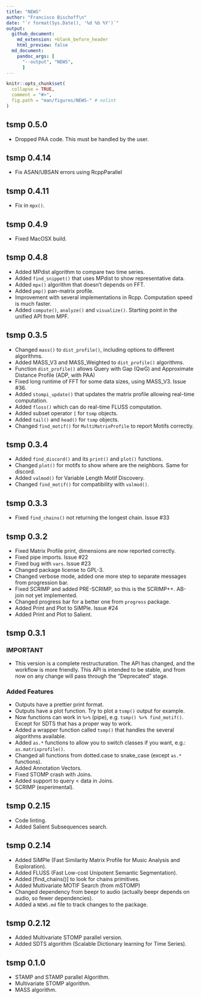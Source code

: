 ```yaml
---
title: "NEWS"
author: "Francisco Bischoff\n"
date: "`r format(Sys.Date(), '%d %b %Y')`"
output:
  github_document:
    md_extension: +blank_before_header
    html_preview: false
  md_document:
    pandoc_args: [
      "--output", "NEWS",
      ]
---
```


<!-- NEWS.md is generated from NEWS.Rmd. Please edit that file -->

```r
knitr::opts_chunk$set(
  collapse = TRUE,
  comment = "#>",
  fig.path = "man/figures/NEWS-" # nolint
)
```


## tsmp 0.5.0
-   Dropped PAA code. This must be handled by the user.

## tsmp 0.4.14

-   Fix ASAN/UBSAN errors using RcppParallel

## tsmp 0.4.11

-   Fix in `mpx()`.

## tsmp 0.4.9

-   Fixed MacOSX build.

## tsmp 0.4.8

-   Added MPdist algorithm to compare two time series.
-   Added `find_snippet()` that uses MPdist to show representative data.
-   Added `mpx()` algorithm that doesn't depends on FFT.
-   Added `pmp()` pan-matrix profile.
-   Improvement with several implementations in Rcpp. Computation speed is much faster.
-   Added `compute()`, `analyze()` and `visualize()`. Starting point in the unified API from MPF.

## tsmp 0.3.5

-   Changed `mass()` to `dist_profile()`, including options to different algorithms.
-   Added MASS\_V3 and MASS\_Weighted to `dist_profile()` algorithms.
-   Function `dist_profile()` allows Query with Gap (QwG) and Approximate Distance Profile (ADP, with PAA)
-   Fixed long runtime of FFT for some data sizes, using MASS\_V3. Issue \#36.
-   Added `stompi_update()` that updates the matrix profile allowing real-time computation.
-   Added `floss()` which can do real-time FLUSS computation.
-   Added subset operator `[` for `tsmp` objects.
-   Added `tail()` and `head()` for `tsmp` objects.
-   Changed `find_motif()` for `MultiMatrixProfile` to report Motifs correctly.

## tsmp 0.3.4

-   Added `find_discord()` and its `print()` and `plot()` functions.
-   Changed `plot()` for motifs to show where are the neighbors. Same for discord.
-   Added `valmod()` for Variable Length Motif Discovery.
-   Changed `find_motif()` for compatibility with `valmod()`.

## tsmp 0.3.3

-   Fixed `find_chains()` not returning the longest chain. Issue \#33

## tsmp 0.3.2

-   Fixed Matrix Profile print, dimensions are now reported correctly.
-   Fixed pipe imports. Issue \#22
-   Fixed bug with `vars`. Issue \#23
-   Changed package license to GPL-3.
-   Changed verbose mode, added one more step to separate messages from progression bar.
-   Fixed SCRIMP and added PRE-SCRIMP, so this is the SCRIMP++. AB-join not yet implemented.
-   Changed progress bar for a better one from `progress` package.
-   Added Print and Plot to SiMPle. Issue \#24
-   Added Print and Plot to Salient.

## tsmp 0.3.1

### IMPORTANT

-   This version is a complete restructuration. The API has changed, and the workflow is more friendly. This API is intended to be stable, and from now on any change will pass through the "Deprecated" stage.

### Added Features

-   Outputs have a prettier print format.
-   Outputs have a plot function. Try to plot a `tsmp()` output for example.
-   Now functions can work in `%>%` (pipe), e.g. `tsmp() %>% find_motif()`. Except for SDTS that has a proper way to work.
-   Added a wrapper function called `tsmp()` that handles the several algorithms available.
-   Added `as.*` functions to allow you to switch classes if you want, e.g.: `as.matrixprofile()`.
-   Changed all functions from dotted.case to snake\_case (except `as.*` functions).
-   Added Annotation Vectors.
-   Fixed STOMP crash with Joins.
-   Added support to query \< data in Joins.
-   SCRIMP (experimental).

## tsmp 0.2.15

-   Code linting.
-   Added Salient Subsequences search.

## tsmp 0.2.14

-   Added SiMPle (Fast Similarity Matrix Profile for Music Analysis and Exploration).
-   Added FLUSS (Fast Low-cost Unipotent Semantic Segmentation).
-   Added [find\_chains()] to look for chains primitives.
-   Added Multivariate MOTIF Search (from mSTOMP)
-   Changed dependency from beepr to audio (actually beepr depends on audio, so fewer dependencies).
-   Added a `NEWS.md` file to track changes to the package.

## tsmp 0.2.12

-   Added Multivariate STOMP parallel version.
-   Added SDTS algorithm (Scalable Dictionary learning for Time Series).

## tsmp 0.1.0

-   STAMP and STAMP parallel Algorithm.
-   Multivariate STOMP algorithm.
-   MASS algorithm.
